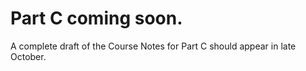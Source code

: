# Part C coming soon.

A complete draft of the Course Notes for Part C should appear in late October.
